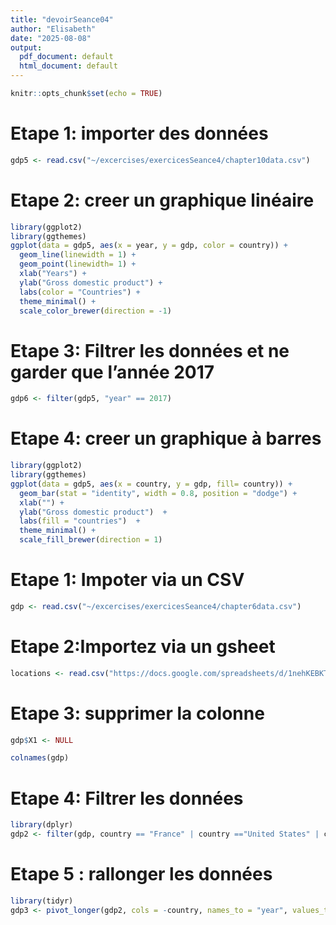 ```yaml
---
title: "devoirSeance04"
author: "Elisabeth"
date: "2025-08-08"
output:
  pdf_document: default
  html_document: default
---
```


```r
knitr::opts_chunk$set(echo = TRUE)
```

# Etape 1: importer des données


```r
gdp5 <- read.csv("~/excercises/exercicesSeance4/chapter10data.csv")
```

# Etape 2: creer un graphique linéaire


```r
library(ggplot2)
library(ggthemes)
ggplot(data = gdp5, aes(x = year, y = gdp, color = country)) +
  geom_line(linewidth = 1) +  
  geom_point(linewidth= 1) +  
  xlab("Years") +
  ylab("Gross domestic product") +
  labs(color = "Countries") +
  theme_minimal() +
  scale_color_brewer(direction = -1)
```

# Etape 3: Filtrer les données et ne garder que l'année 2017


```r
gdp6 <- filter(gdp5, "year" == 2017)
```



# Etape 4: creer un graphique à barres 



```r
library(ggplot2)
library(ggthemes)
ggplot(data = gdp5, aes(x = country, y = gdp, fill= country)) + 
  geom_bar(stat = "identity", width = 0.8, position = "dodge") + 
  xlab("") +
  ylab("Gross domestic product")  +
  labs(fill = "countries")  +  
  theme_minimal() + 
  scale_fill_brewer(direction = 1)
```



# Etape 1: Impoter via un CSV



```r
gdp <- read.csv("~/excercises/exercicesSeance4/chapter6data.csv")
```


# Etape 2:Importez via un gsheet

```r
locations <- read.csv("https://docs.google.com/spreadsheets/d/1nehKEBKTQx11LZuo5ZJFKTVS0p5y1ysMPSOSX_m8dS8/edit?usp=sharing")
```



# Etape 3: supprimer la colonne

```r
gdp$X1 <- NULL

colnames(gdp)
```


# Etape 4: Filtrer les données 

```r
library(dplyr)
gdp2 <- filter(gdp, country == "France" | country =="United States" | country == "Canada" | country == "Belgium" | country == "Japan" )
```

# Etape 5 : rallonger les données


```r
library(tidyr)
gdp3 <- pivot_longer(gdp2, cols = -country, names_to = "year", values_to ="gdp")
```

